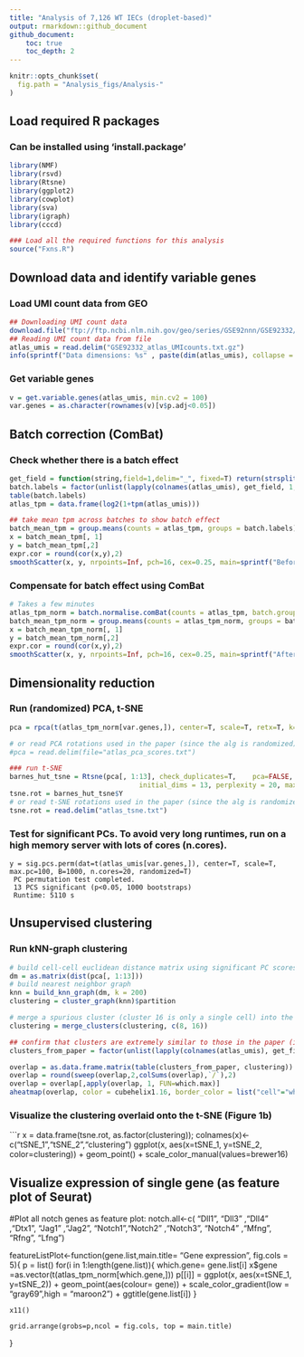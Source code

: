 ```yaml
---
title: "Analysis of 7,126 WT IECs (droplet-based)"
output: rmarkdown::github_document
github_document:
    toc: true
    toc_depth: 2
---
```



```r
knitr::opts_chunk$set(
  fig.path = "Analysis_figs/Analysis-"
)
```

## Load required R packages
### Can be installed using 'install.package'
```r
library(NMF)
library(rsvd)
library(Rtsne)
library(ggplot2)
library(cowplot)
library(sva)
library(igraph)
library(cccd)

### Load all the required functions for this analysis
source("Fxns.R")
```

## Download data and identify variable genes
### Load UMI count data from GEO
```r
## Downloading UMI count data
download.file("ftp://ftp.ncbi.nlm.nih.gov/geo/series/GSE92nnn/GSE92332/suppl/GSE92332_atlas_UMIcounts.txt.gz", destfile="GSE92332_atlas_UMIcounts.txt.gz")
## Reading UMI count data from file
atlas_umis = read.delim("GSE92332_atlas_UMIcounts.txt.gz")
info(sprintf("Data dimensions: %s" , paste(dim(atlas_umis), collapse = "x")))
```


### Get variable genes
```r
v = get.variable.genes(atlas_umis, min.cv2 = 100)
var.genes = as.character(rownames(v)[v$p.adj<0.05])
```

## Batch correction (ComBat)
### Check whether there is a batch effect
```r
get_field = function(string,field=1,delim="_", fixed=T) return(strsplit(string,delim, fixed=fixed)[[1]][field])
batch.labels = factor(unlist(lapply(colnames(atlas_umis), get_field, 1,"_")))
table(batch.labels)
atlas_tpm = data.frame(log2(1+tpm(atlas_umis)))

## take mean tpm across batches to show batch effect
batch_mean_tpm = group.means(counts = atlas_tpm, groups = batch.labels)
x = batch_mean_tpm[, 1]
y = batch_mean_tpm[,2]
expr.cor = round(cor(x,y),2)
smoothScatter(x, y, nrpoints=Inf, pch=16, cex=0.25, main=sprintf("Before batch correction, correlation between \ntwo illustrative batches is %s", expr.cor), xlab="All genes Batch 2, mean log2(TPM+1)", ylab="All genes Batch  1, mean log2(TPM+1)")
```


### Compensate for batch effect using ComBat
```r
# Takes a few minutes
atlas_tpm_norm = batch.normalise.comBat(counts = atlas_tpm, batch.groups = batch.labels)
batch_mean_tpm_norm = group.means(counts = atlas_tpm_norm, groups = batch.labels)
x = batch_mean_tpm_norm[, 1]
y = batch_mean_tpm_norm[,2]
expr.cor = round(cor(x,y),2)
smoothScatter(x, y, nrpoints=Inf, pch=16, cex=0.25, main=sprintf("After batch correction, correlation between \ntwo illustrative batches is %s", expr.cor), xlab="All genes Batch 2, mean log2(TPM+1)", ylab="All genes Batch  1, mean log2(TPM+1)")
```


## Dimensionality reduction
### Run (randomized) PCA, t-SNE
``` r
pca = rpca(t(atlas_tpm_norm[var.genes,]), center=T, scale=T, retx=T, k=100)$x

# or read PCA rotations used in the paper (since the alg is randomized)
#pca = read.delim(file="atlas_pca_scores.txt")

### run t-SNE
barnes_hut_tsne = Rtsne(pca[, 1:13], check_duplicates=T,	pca=FALSE, #dont run PCA again
								initial_dims = 13, perplexity = 20, max_iter = 100000, verbose=T, whiten=F)
tsne.rot = barnes_hut_tsne$Y
# or read t-SNE rotations used in the paper (since the alg is randomized)
tsne.rot = read.delim("atlas_tsne.txt")
```


### Test for significant PCs. To avoid very long runtimes, run on a high memory server with lots of cores (n.cores).
```
y = sig.pcs.perm(dat=t(atlas_umis[var.genes,]), center=T, scale=T, max.pc=100, B=1000, n.cores=20, randomized=T)
 PC permutation test completed.
 13 PCS significant (p<0.05, 1000 bootstraps)
 Runtime: 5110 s
```

## Unsupervised clustering
### Run kNN-graph clustering
```r
# build cell-cell euclidean distance matrix using significant PC scores
dm = as.matrix(dist(pca[, 1:13]))
# build nearest neighbor graph
knn = build_knn_graph(dm, k = 200)
clustering = cluster_graph(knn)$partition

# merge a spurious cluster (cluster 16 is only a single cell) into the most similar cluster
clustering = merge_clusters(clustering, c(8, 16))

## confirm that clusters are extremely similar to those in the paper (infomap is a random-walk based alg, so there may begetwd minor differences)
clusters_from_paper = factor(unlist(lapply(colnames(atlas_umis), get_field, 3,"_")))

overlap = as.data.frame.matrix(table(clusters_from_paper, clustering))
overlap = round(sweep(overlap,2,colSums(overlap),`/`),2)
overlap = overlap[,apply(overlap, 1, FUN=which.max)]
aheatmap(overlap, color = cubehelix1.16, border_color = list("cell"="white"), txt=overlap, Colv = NA, Rowv = NA)

```


### Visualize the clustering overlaid onto the t-SNE (Figure 1b)
```r
x = data.frame(tsne.rot, as.factor(clustering)); colnames(x)<- c("tSNE_1","tSNE_2","clustering")
ggplot(x, aes(x=tSNE_1, y=tSNE_2, color=clustering)) + geom_point() + scale_color_manual(values=brewer16)




## Visualize expression of single gene (as feature plot of Seurat)
#Plot all notch genes as feature plot:
notch.all<-c( "Dll1",   "Dll3"   ,"Dll4"   ,"Dtx1",   "Jag1"   ,"Jag2",   "Notch1","Notch2" ,"Notch3", "Notch4" ,"Mfng",   "Rfng",   "Lfng")

featureListPlot<-function(gene.list,main.title= "Gene expression", fig.cols = 5){
    p = list()
    for(i in 1:length(gene.list)){
        which.gene= gene.list[i]
        x$gene =as.vector(t(atlas_tpm_norm[which.gene,]))
        p[[i]] =  ggplot(x, aes(x=tSNE_1, y=tSNE_2)) + geom_point(aes(colour= gene))  + scale_color_gradient(low = "gray69",high = "maroon2")  + ggtitle(gene.list[i])
    }

    x11()

    grid.arrange(grobs=p,ncol = fig.cols, top = main.title)

}
